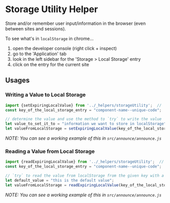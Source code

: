 
<Meta title="JS Helpers|Memory Storage"/>

# Storage Utility Helper

Store and/or remember user input/information in the browser (even between sites and sessions).

To see what's in `localStorage` in chrome...

1. open the developer console (right click + inspect)
2. go to the 'Application' tab
3. look in the left sidebar for the 'Storage > Local Storage' entry 
4. click on the entry for the current site

## Usages 

### Writing a Value to Local Storage 

```js
import {setExpiringLocalValue} from '../_helpers/storageUtility';  // 'https://unpkg.com/bulib-wc@latest/src/_helpers/storageUtility.js?module'
const key_of_the_local_storage_entry = "component-name--unique-code";

// determine the value and use the method to `try` to write the value
let value_to_set_it_to = "information we want to store in localStorage";
let valueFromLocalStorage = setExpiringLocalValue(key_of_the_local_storage_entry, value_to_set_it_to);
```


_NOTE: You can see a working example of this in `src/announce/announce.js`_


### Reading a Value from Local Storage 

```js
import {readExpiringLocalValue} from '../_helpers/storageUtility';  // 'https://unpkg.com/bulib-wc@latest/src/_helpers/storageUtility.js?module'
const key_of_the_local_storage_entry = "component-name--unique-code";

// `try` to read the value from localStorage from the given key with a fallback
let default_value = "this is the default value";
let valueFromLocalStorage = readExpiringLocalValue(key_of_the_local_storage_entry, default_value);
```

_NOTE: You can see a working example of this in `src/announce/announce.js`_

